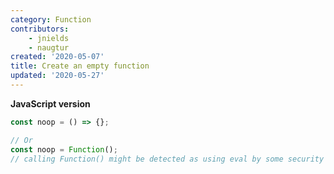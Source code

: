 ```yaml
---
category: Function
contributors:
    - jnields
    - naugtur
created: '2020-05-07'
title: Create an empty function
updated: '2020-05-27'
---
```


**JavaScript version**

```js noop.js
const noop = () => {};

// Or
const noop = Function();
// calling Function() might be detected as using eval by some security tools
```
